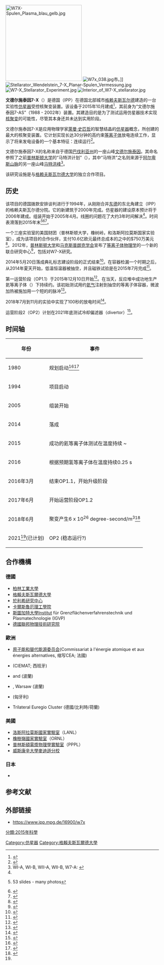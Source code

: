 {{Fusion devices
|name      = 文德尔施泰因7-X<ref>[https://www.ipp.mpg.de/16931/einfuehrung Introduction – the Wendelstein 7-X stellarator] {{Wayback|url=https://www.ipp.mpg.de/16931/einfuehrung |date=20160304023628 }} Retrieved 2014-11-5.</ref>
|image        = Wendelstein7-X Torushall-2011.jpg
|type      = [[仿星器|仿星器]]
|operation = 
|major radius = 5.5 m 
|minor radius = 0.53 m
|volume    = 30 m<sup>3</sup>
|field     = 3 [[特斯拉|T]]
|heating   = 14 [[瓦特|MW]]
|location  = {{GER}}，[[格赖夫斯瓦尔德|格赖夫斯瓦尔德]]
}}
[[File:W7X-Spulen_Plasma_blau_gelb.jpg|250px]]
[[File:W7x_038.jpg|thumb]]市。]]
[[File:Stellarator_Wendelstein_7-X_Planar-Spulen_Vermessung.jpg|thumb]]
[[File:W7-X_Stellarator_Experiment.jpg|thumb]]
[[File:Interior_of_W7-X_stellarator.jpg|thumb]]

'''文德尔施泰因7-X'''（{{lang-de|Wendelstein 7-X}}）是德国{{le|马克斯·普朗克等离子体物理学研究所|Max Planck Institute of Plasma Physics}}（IPP）在德国北部城市[[格赖夫斯瓦尔德|格赖夫斯瓦尔德]]建造的一台实验性[[仿星器|仿星器]]受控核聚变装置。该设备于2015年10月建成<ref name=Clery2015>{{cite web|last1=Clery|first1=Daniel|title=The bizarre reactor that might save nuclear fusion|url=http://news.sciencemag.org/physics/2015/10/feature-bizarre-reactor-might-save-nuclear-fusion|website=sciencemag.org|publisher=Science Magazine|accessdate=25 October 2015|archive-date=2015-12-28|archive-url=https://web.archive.org/web/20151228135930/http://news.sciencemag.org/physics/2015/10/feature-bizarre-reactor-might-save-nuclear-fusion|dead-url=no}}</ref>，其前身为“文德尔施泰因7-AS”（1988 - 2002年）装置。其建造目的是为了测试运用仿星器技术实现[[核聚变|核聚变]]的可能性，尽管其本身还并未达到实用阶段。

文德尔施泰因7-X是应用物理学家[[萊曼·史匹哲|萊曼·史匹哲]]的智慧结晶的[[仿星器|仿星器]]概念，所创建的最大的核聚变装置。它计划实现长达30分钟的高约束[[等离子体|等离子体]]放电连续工作，显示了将来发电设备的一个基本特征：连续运行<ref>{{cite web|last1=Clery|first1=Daniel|title=The bizarre reactor that might save nuclear fusion|url=http://news.sciencemag.org/physics/2015/10/feature-bizarre-reactor-might-save-nuclear-fusion|website=sciencemag.org|publisher=Science Magazine|accessdate=25 October 2015|archive-date=2015-12-28|archive-url=https://web.archive.org/web/20151228135930/http://news.sciencemag.org/physics/2015/10/feature-bizarre-reactor-might-save-nuclear-fusion|dead-url=no}}</ref>。

文德尔施泰因7-X的名称来自于德国[[巴伐利亚州|巴伐利亚州]]的一座山峰[[文德尔施泰因|文德尔施泰因]]。其命名参照了之前[[普林斯顿大学|普林斯顿大学]]的“马特洪计划”（{{lang|en|Project Matterhorn}}），其中“马特洪”之名则来源于[[阿尔卑斯山脉|阿尔卑斯山脉]]的另一座山峰[[马特洪峰|马特洪峰]]<ref>WI-A, WI-B, WII-A, WII-B, W7-A: {{Literatur|Autor=G. Grieger, H. Renner, H. Wobig|Titel=Wendelstein stellarators|Sammelwerk=Nuclear Fusion|Band=25|Jahr=1985|Datum=1985-09-01|Nummer=9|Seiten=1231|DOI=10.1088/0029-5515/25/9/040}}</ref>。

该研究设施是与[[格赖夫斯瓦尔德大学|格赖夫斯瓦尔德大学]]的独立合作项目。

== 历史 ==

该项目的德国拨款安排谈判进行于1994年，从刚刚合并[[东德|东德]]的东北角建立{{le|马克斯·普朗克等离子体物理学研究所|Max Planck Institute of Plasma Physics}}（IPP）的格赖夫斯瓦尔德分院。它的新建筑于2000年完成。仿星器的建设原本预计将于2006年建成。组装开始于2005年4月。线圈的问题花了大约3年时间解决<ref name=Klinger2011/>。时间表滑落到2015年末<ref name=Klinger2011>{{cite web |url=http://www.iter.org/doc/www/content/com/Lists/Stories/Attachments/680/ITER_W7X.pdf |author=Klinger, Thomas |title=Stellarators difficult to build? The construction of Wendelstein 7-X |date=2011-04-14 |accessdate=2011-06-13 |archive-url=https://web.archive.org/web/20160304035038/http://www.iter.org/doc/www/content/com/Lists/Stories/Attachments/680/ITER_W7X.pdf |archive-date=2016-03-04 |dead-url=yes }} 53 slides - many photos</ref><ref name=Arnoux2011>{{cite web |url=http://www.iter.org/newsline/172/680 |author=Arnoux, Robert |title=The stellarator renaissance |date=2011-04-15 |accessdate=2011-06-13 |archive-url=https://web.archive.org/web/20160303220257/http://www.iter.org/newsline/172/680 |archive-date=2016-03-03 |dead-url=yes }}</ref><ref name=Jeffrey2015>{{Cite web|title = Wendelstein 7-x stellarator puts new twist on nuclear fusion power|url = http://www.gizmag.com/wendelstein7x-fusion-stellarator-plasma-tests/40014|website = www.gizmag.com|accessdate = 2015-10-27|date = October 25, 2015|first = Colin|last = Jeffrey|archive-date = 2016-05-29|archive-url = https://web.archive.org/web/20160529171239/http://www.gizmag.com/wendelstein7x-fusion-stellarator-plasma-tests/40014/|dead-url = no}}</ref>。

一个三座实验室的美国财团（普林斯顿大学，橡树岭，和洛斯阿拉莫斯国家实验室），成为该项目的合作伙伴，支付10.6亿欧元最终总成本的之中的$750万美元<ref name=PT2011>{{cite web|url=http://www.physicstoday.org/resource/1/phtoad/v64/i9/p30_s1?view=print|title=US narrows fusion research focus, joins German stellarator|date=2011-09-01}}{{dead link|date=2017年12月 |bot=InternetArchiveBot |fix-attempted=yes }}</ref>。2012年，[[普林斯顿大学|普林斯顿大学]]和[[马克斯普朗克学会|马克斯普朗克学会]]宣布了[[等离子体物理学|等离子体物理学]]的一个新的联合研究中心<ref>{{cite web|url=http://www.pppl.gov/news/press-releases/2012/03/princeton-max-planck-society-launch-new-research-center-plasma-physics|title=Princeton, Max Planck Society launch new research center plasma physics|date=2012-03-29|access-date=2015-12-04|archive-url=https://web.archive.org/web/20160304031725/http://www.pppl.gov/news/press-releases/2012/03/princeton-max-planck-society-launch-new-research-center-plasma-physics|archive-date=2016-03-04|dead-url=yes}}</ref>，包括对W7-X研究。

2014年5月20日落成典礼标志建设阶段的正式结束<ref name=Milch2014>{{cite web |url=http://www.ipp.mpg.de/3397401/03_14 |author=Milch, Isabella |title=Preparations for operation of Wendelstein 7-X starting |date=2014-05-12 |accessdate=2014-05-16 |archive-date=2021-02-28 |archive-url=https://web.archive.org/web/20210228084025/https://www.ipp.mpg.de/3397401/03_14 |dead-url=no }}</ref>。在容器检漏一个时期之后，从2014年夏天开始，低温恒温器被抽空，并且磁铁试验是在2015年7月完成<ref name=rig2015>{{cite web|url=http://research-in-germany.org/default/en/research-landscape/news/2015/07/2015-07-07-magnet-tests-on-wendelstein-7-x-successfully-completed.html|title=Magnet tests on Wendelstein 7-X successfully completed|date=2015-07-07|deadurl=yes|archiveurl=https://web.archive.org/web/20150716225905/http://research-in-germany.org/default/en/research-landscape/news/2015/07/2015-07-07-magnet-tests-on-wendelstein-7-x-successfully-completed.html|archivedate=2015-07-16}}</ref>。

第一运营阶段（OP1.1）于2015年12月10日开始<ref name=":0">{{Cite web|url=https://www.ipp.mpg.de/4206699/013_April_2017_eng.pdf|title=Wendelstein 7-X Newsletter No. 13 / April 2017|last=|first=|date=|website=|access-date=|archive-date=2021-03-08|archive-url=https://web.archive.org/web/20210308111337/https://www.ipp.mpg.de/4206699/013_April_2017_eng.pdf|dead-url=no}}</ref>。在当天，反应堆中成功地生产氦等离子体（{{val|1e6|ul=K|fmt = commas}}）下持续约{{val|0.1|ul=s|fmt = commas}}。该初始测试用约{{val|1|ul=mg|fmt = commas}}[[氦气|氦气]]注射到抽空的等离子体容器，微波加热被施加用一个短的{{val|1.3|ul=MW|fmt = commas}}的脉冲<ref name="plasma2015">{{cite web|url = http://www.ipp.mpg.de/3984226/12_15|title = The first plasma: the Wendelstein 7-X fusion device is now in operation|date = 10 December 2015|accessdate = 10 December 2015|publisher = Max Planck Institute for Plasma Physics|archive-date = 2021-01-12|archive-url = https://web.archive.org/web/20210112111728/https://www.ipp.mpg.de/3984226/12_15|dead-url = no}}</ref>。

2018年7月到11月的实验中实现了100秒的放电时间<ref>{{cite web |title=Successful second round of experiments with Wendelstein 7-X |url=https://www.ipp.mpg.de/4550215/11_18 |website=Max-Planck-Gesellschaft |accessdate=2018-11-27 |language=en |archive-date=2020-11-24 |archive-url=https://web.archive.org/web/20201124004912/https://www.ipp.mpg.de/4550215/11_18 |dead-url=no }}</ref>。

运营阶段2（OP2）计划在2021年底测试冷却偏滤器（divertor）<ref name="Milch202003">{{cite web |url=https://www.ipp.mpg.de/4828222/01_20 |author=Milch, Isabella |title=Wendelstein 7-X fusion device at Greifswald to be upgraded |date=16 March 2020 |access-date=17 April 2020 |archive-date=2021-03-08 |archive-url=https://web.archive.org/web/20210308094528/https://www.ipp.mpg.de/4828222/01_20 |dead-url=no }}</ref>。

== 时间轴 ==
{|class="wikitable"
! 年份 !! 事件

|-
| 1980 || 规划启动<ref>{{Cite web |url=http://www.ipp.mpg.de/17019/meilensteine |title=W7-X milestones |access-date=2019-03-03 |archive-date=2021-03-08 |archive-url=https://web.archive.org/web/20210308151615/https://www.ipp.mpg.de/17019/meilensteine |dead-url=no }}</ref><ref name="GriegerRenner1985">{{cite journal|last1=Grieger|first1=G.|last2=Renner|first2=H.|last3=Wobig|first3=H.|title=Wendelstein stellarators|journal=Nuclear Fusion|volume=25|issue=9|year=1985|pages=1231–1242|issn=0029-5515|doi=10.1088/0029-5515/25/9/040}}</ref>
|-
| 1994 || 项目启动
|-
| 2005 || 组装开始
|-
| 2014 || 落成
|-
| 2015 || 成功的氦等离子体测试在温度{{val|1e6|ul=K|fmt = commas}}持续 ~{{val|0.1|ul=s|fmt = commas}}
|-
| 2016 || 根据预期氢等离子体在温度{{val|80e6|ul=K|fmt = commas}}持续0.25 s

|-
|2016年3月
|结束OP1.1，开始升级阶段
|-
|2017年6月
|开始运营阶段OP1.2
|-
|2018年6月
|聚变产生6 x 10<sup>26</sup> degree-second/m<sup>3</sup><ref>{{Cite web|url=https://www.ipp.mpg.de/4413312/04_18|title=Wendelstein 7-X achieves world record|website=www.ipp.mpg.de|access-date=2018-06-30|archive-date=2020-11-12|archive-url=https://web.archive.org/web/20201112004705/https://www.ipp.mpg.de/4413312/04_18|dead-url=no}}</ref>
|-
|2021<ref name="Milch202003" />(已计划)
|OP2 (稳态运行?)

|}

== 合作機構 ==

=== 德國 ===
* [[柏林工業大學|柏林工業大學]]
* [[格賴夫斯瓦爾德大學|格賴夫斯瓦爾德大學]]
* [[於利希研究中心|於利希研究中心]]
* [[卡爾斯魯厄理工學院|卡爾斯魯厄理工學院]]
* [[斯圖加特大學|斯圖加特大學]]Institut für Grenzflächenverfahrenstechnik und Plasmatechnologie (IGVP)
* [[德國聯邦物理技術研究院|德國聯邦物理技術研究院]]

=== 歐洲 ===
* [[原子能和替代能源委员会|原子能和替代能源委员会]](Commissariat à l'énergie atomique et aux énergies alternatives, 缩写CEA; 法國)
* {{Interlanguage link|es|Centro de Investigaciones Energéticas, Medioambientales y Tecnológicas}} (CIEMAT; 西班牙)
* {{Interlanguage link|pl|Instytut Fizyki Jądrowej im. Henryka Niewodniczańskiego PAN|lt=Institute of Nuclear Physics Kraków}} and {{Interlanguage link|pl|Narodowe Centrum Badań Jądrowych|lt=National Centre for Nuclear Research}} (波蘭)
* {{Interlanguage link|pl|Instytut Fizyki Plazmy i Laserowej Mikrosyntezy|lt=Institute of Plasma Physics and Laser Microfusion}}, Warsaw (波蘭)
* {{Interlanguage link|hu|MTA Központi Fizikai Kutatóintézet|lt=KFKI Research Institute for Particle and Nuclear Physics of the Hungarian Academy of Sciences}} (匈牙利)
* Trilateral Euregio Cluster (德國/比利時/荷蘭)

=== 美國 ===
* [[洛斯阿拉莫斯國家實驗室|洛斯阿拉莫斯國家實驗室]]（LANL）
* [[橡樹嶺國家實驗室|橡樹嶺國家實驗室]]（ORNL）
* [[普林斯顿等离子体物理实验室|普林斯頓電漿物理學實驗室]]（PPPL）
* [[威斯康辛大學麥迪遜分校|威斯康辛大學麥迪遜分校]]

=== 日本 ===
* <span style='color:blue'>{{tsl|en|National Institutes of Natural Sciences, Japan#National Institute for Fusion Science||National Institute for Fusion Science}}

== 参考文献 ==
{{reflist|2}}

== 外部链接 ==
{{Commons category|Wendelstein 7-X}}
* {{En}}https://www.ipp.mpg.de/16900/w7x {{Wayback|url=https://www.ipp.mpg.de/16900/w7x |date=20161011144825 }}

{{Fusion experiments}}

{{coord|54.073|N|13.424|E|display=title|source:dewiki}}

[[Category:仿星器|Category:仿星器]]
[[Category:格賴夫斯瓦爾德大學|Category:格賴夫斯瓦爾德大學]]
[[分類:2015年科學|分類:2015年科學]]